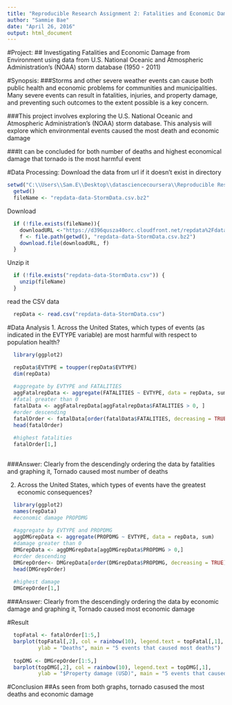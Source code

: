 ```yaml
---
title: "Reproducible Research Assignment 2: Fatalities and Economic Damage from Environment"
author: "Sammie Bae"
date: "April 26, 2016"
output: html_document
---
```

#Project: 
## Investigating Fatalities and Economic Damage from Environment using data from U.S. National Oceanic and Atmospheric Administration's (NOAA) storm database (1950 - 2011)


#Synopsis:
###Storms and other severe weather events can cause both public health and economic problems for communities and municipalities. Many severe events can result in fatalities, injuries, and property damage, and preventing such outcomes to the extent possible is a key concern.

###This project involves exploring the U.S. National Oceanic and Atmospheric Administration's (NOAA) storm database. This analysis will explore which environmental events caused the most death and economic damage

###It can be concluded for both number of deaths and highest economical damage that tornado is the most harmful event

#Data Processing:
Download the data from url if it doesn't exist in directory
```r
setwd("C:\\Users\\Sam.E\\Desktop\\datasciencecoursera\\Reproducible Research\\Assignment 2")
  getwd()
  fileName <- "repdata-data-StormData.csv.bz2"
```

Download
```r
  if (!file.exists(fileName)){
    downloadURL <-"https://d396qusza40orc.cloudfront.net/repdata%2Fdata%2FStormData.csv.bz2"
    f <- file.path(getwd(), "repdata-data-StormData.csv.bz2")
    download.file(downloadURL, f)
  }
```

Unzip it
```r
  if (!file.exists("repdata-data-StormData.csv")) { 
    unzip(fileName) 
  }
```

read the CSV data
```r
  repData <- read.csv("repdata-data-StormData.csv")
```

#Data Analysis
1. Across the United States, which types of events (as indicated in the EVTYPE variable) are most harmful with respect to population health?
```r
  library(ggplot2)

  repData$EVTYPE = toupper(repData$EVTYPE)
  dim(repData)
  
  #aggregate by EVTYPE and FATALITIES
  aggFatalrepData <- aggregate(FATALITIES ~ EVTYPE, data = repData, sum)
  #fatal greater than 0
  fatalData <- aggFatalrepData[aggFatalrepData$FATALITIES > 0, ]
  #order descending
  fatalOrder <- fatalData[order(fatalData$FATALITIES, decreasing = TRUE), ]
  head(fatalOrder)
  
  #highest fatalities
  fatalOrder[1,]
  

```

###Answer: Clearly from the descendingly ordering the data by fatalities and graphing it, Tornado caused most number of deaths


2. Across the United States, which types of events have the greatest economic consequences?
```r
  library(ggplot2)
  names(repData)
  #economic damage PROPDMG
  
  #aggregate by EVTYPE and PROPDMG
  aggDMGrepData <- aggregate(PROPDMG ~ EVTYPE, data = repData, sum)
  #damage greater than 0
  DMGrepData <- aggDMGrepData[aggDMGrepData$PROPDMG > 0,]
  #order descending
  DMGrepOrder<- DMGrepData[order(DMGrepData$PROPDMG, decreasing = TRUE), ]
  head(DMGrepOrder)
  
  #highest damage
  DMGrepOrder[1,]
```

###Answer: Clearly from the descendingly ordering the data by economic damage and graphing it, Tornado caused most economic damage

#Result
```r
  topFatal <- fatalOrder[1:5,]
  barplot(topFatal[,2], col = rainbow(10), legend.text = topFatal[,1], 
          ylab = "Deaths", main = "5 events that caused most deaths")
  
  topDMG <- DMGrepOrder[1:5,]
  barplot(topDMG[,2], col = rainbow(10), legend.text = topDMG[,1], 
          ylab = "$Property damage (USD)", main = "5 events that caused most economic damage")
```

#Conclusion
##As seen from both graphs, tornado casused the most deaths and economic damage

